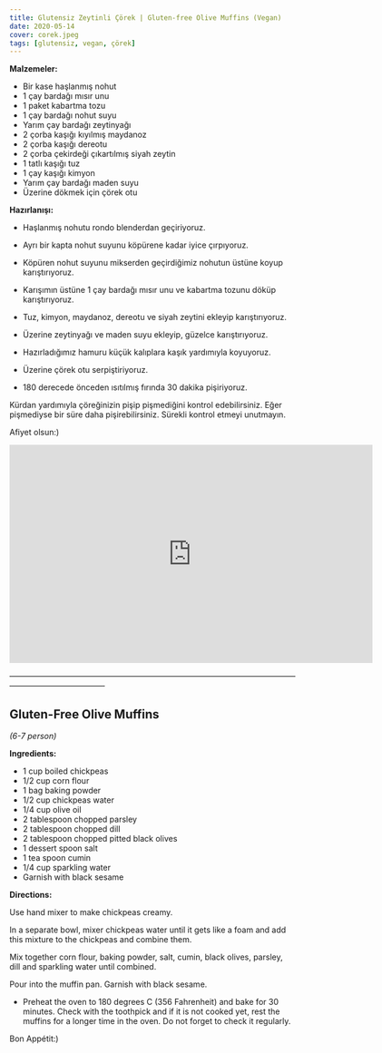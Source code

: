 ```yaml
---
title: Glutensiz Zeytinli Çörek | Gluten-free Olive Muffins (Vegan)
date: 2020-05-14
cover: corek.jpeg
tags: [glutensiz, vegan, çörek]
---
```


**Malzemeler:**

- Bir kase haşlanmış nohut
- 1 çay bardağı mısır unu
- 1 paket kabartma tozu
- 1 çay bardağı nohut suyu
- Yarım çay bardağı zeytinyağı
- 2 çorba kaşığı kıyılmış maydanoz
- 2 çorba kaşığı dereotu
- 2 çorba çekirdeği çıkartılmış siyah zeytin
- 1 tatlı kaşığı tuz
- 1 çay kaşığı kimyon
- Yarım çay bardağı maden suyu
- Üzerine dökmek için çörek otu

**Hazırlanışı:**

- Haşlanmış nohutu rondo blenderdan geçiriyoruz.

- Ayrı bir kapta nohut suyunu köpürene kadar iyice çırpıyoruz.

- Köpüren nohut suyunu mikserden geçirdiğimiz nohutun üstüne koyup karıştırıyoruz.

- Karışımın üstüne 1 çay bardağı mısır unu ve kabartma tozunu döküp karıştırıyoruz.

- Tuz, kimyon, maydanoz, dereotu ve siyah zeytini ekleyip karıştırıyoruz.

- Üzerine zeytinyağı ve maden suyu ekleyip, güzelce karıştırıyoruz.

- Hazırladığımız hamuru küçük kalıplara kaşık yardımıyla koyuyoruz.

- Üzerine çörek otu serpiştiriyoruz.

- 180 derecede önceden ısıtılmış fırında 30 dakika pişiriyoruz.

Kürdan yardımıyla çöreğinizin pişip pişmediğini kontrol edebilirsiniz.
Eğer pişmediyse bir süre daha pişirebilirsiniz. Sürekli kontrol etmeyi unutmayın.

Afiyet olsun:)

<p>
<iframe
    type="text/html"
    width="640"
    height="385"
    src="http://www.youtube.com/embed/_Vxu41DFCn4"
    frameborder="0">
</iframe>
</p>

————————————————————————————————————————————————

## Gluten-Free Olive Muffins


*(6-7 person)*

**Ingredients:**
- 1 cup boiled chickpeas
- 1/2 cup corn flour
- 1 bag baking powder
- 1/2 cup chickpeas water
- 1/4 cup olive oil
- 2 tablespoon chopped parsley
- 2 tablespoon chopped dill
- 2 tablespoon chopped pitted black olives
- 1 dessert spoon salt
- 1 tea spoon cumin
- 1/4 cup sparkling water
- Garnish with black sesame


**Directions:**

Use hand mixer to make chickpeas creamy.

In a separate bowl, mixer chickpeas water until it gets like a foam and add this mixture to the chickpeas and combine them.

Mix together corn flour, baking powder, salt, cumin, black olives, parsley, dill and sparkling water until combined.

Pour into the muffin pan. Garnish with black sesame.

- Preheat the oven to 180 degrees C (356 Fahrenheit) and bake for 30 minutes.
Check with the toothpick and if it is not cooked yet, rest the muffins for a longer time in the oven.
Do not forget to check it regularly.


Bon Appétit:)